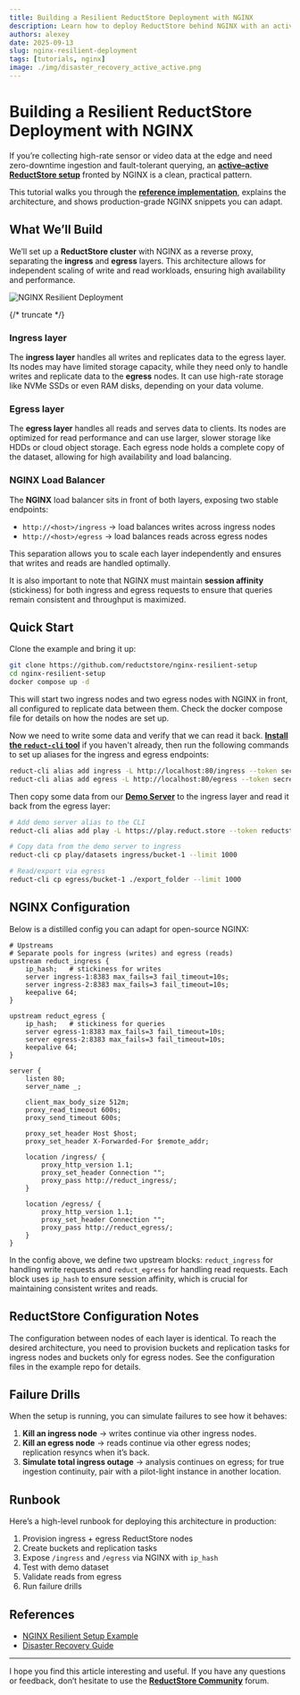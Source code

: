 ```yaml
---
title: Building a Resilient ReductStore Deployment with NGINX
description: Learn how to deploy ReductStore behind NGINX with an active–active model for zero-downtime ingestion and querying.
authors: alexey
date: 2025-09-13
slug: nginx-resilient-deployment
tags: [tutorials, nginx]
image: ./img/disaster_recovery_active_active.png
---
```


# Building a Resilient ReductStore Deployment with NGINX

If you’re collecting high-rate sensor or video data at the edge and need zero-downtime ingestion and fault-tolerant querying, an **[active–active ReductStore setup](/docs/guides/disaster-recovery#active-active-setup)** fronted by NGINX is a clean, practical pattern.

This tutorial walks you through the **[reference implementation](https://github.com/reductstore/nginx-resilient-setup)**, explains the architecture, and shows production-grade NGINX snippets you can adapt.

## What We’ll Build

We’ll set up a **ReductStore cluster** with NGINX as a reverse proxy, separating the **ingress** and **egress** layers.
This architecture allows for independent scaling of write and read workloads, ensuring high availability and performance.

![NGINX Resilient Deployment](./img/disaster_recovery_active_active.png)

{/* truncate */}

### Ingress layer

The **ingress layer** handles all writes and replicates data to the egress layer. Its nodes may have limited storage capacity, while they need only to handle writes and replicate data to the **egress** nodes.
It can use high-rate storage like NVMe SSDs or even RAM disks, depending on your data volume.

### Egress layer

The **egress layer** handles all reads and serves data to clients. Its nodes are optimized for read performance and can use larger, slower storage like HDDs or cloud object storage.
Each egress node holds a complete copy of the dataset, allowing for high availability and load balancing.

### NGINX Load Balancer

The **NGINX** load balancer sits in front of both layers, exposing two stable endpoints:

- `http://<host>/ingress` → load balances writes across ingress nodes
- `http://<host>/egress` → load balances reads across egress nodes

This separation allows you to scale each layer independently and ensures that writes and reads are handled optimally.

It is also important to note that NGINX must maintain **session affinity** (stickiness) for both ingress and egress requests to ensure that queries remain consistent and throughput is maximized.

## Quick Start

Clone the example and bring it up:

```bash
git clone https://github.com/reductstore/nginx-resilient-setup
cd nginx-resilient-setup
docker compose up -d
```

This will start two ingress nodes and two egress nodes with NGINX in front, all configured to replicate data between them.
Check the docker compose file for details on how the nodes are set up.

Now we need to write some data and verify that we can read it back.
[**Install the `reduct-cli` tool**](/download) if you haven't already, then run the following commands to set up aliases for the ingress and egress endpoints:

```bash
reduct-cli alias add ingress -L http://localhost:80/ingress --token secret
reduct-cli alias add egress -L http://localhost:80/egress --token secret
```

Then copy some data from our [**Demo Server**](https://play.reduct.store) to the ingress layer and read it back from the egress layer:

```bash
# Add demo server alias to the CLI
reduct-cli alias add play -L https://play.reduct.store --token reductstore

# Copy data from the demo server to ingress
reduct-cli cp play/datasets ingress/bucket-1 --limit 1000

# Read/export via egress
reduct-cli cp egress/bucket-1 ./export_folder --limit 1000
```

## NGINX Configuration

Below is a distilled config you can adapt for open-source NGINX:

```nginx
# Upstreams
# Separate pools for ingress (writes) and egress (reads)
upstream reduct_ingress {
    ip_hash;   # stickiness for writes
    server ingress-1:8383 max_fails=3 fail_timeout=10s;
    server ingress-2:8383 max_fails=3 fail_timeout=10s;
    keepalive 64;
}

upstream reduct_egress {
    ip_hash;   # stickiness for queries
    server egress-1:8383 max_fails=3 fail_timeout=10s;
    server egress-2:8383 max_fails=3 fail_timeout=10s;
    keepalive 64;
}

server {
    listen 80;
    server_name _;

    client_max_body_size 512m;
    proxy_read_timeout 600s;
    proxy_send_timeout 600s;

    proxy_set_header Host $host;
    proxy_set_header X-Forwarded-For $remote_addr;

    location /ingress/ {
        proxy_http_version 1.1;
        proxy_set_header Connection "";
        proxy_pass http://reduct_ingress/;
    }

    location /egress/ {
        proxy_http_version 1.1;
        proxy_set_header Connection "";
        proxy_pass http://reduct_egress/;
    }
}
```

In the config above, we define two upstream blocks: `reduct_ingress` for handling write requests and `reduct_egress` for handling read requests.
Each block uses `ip_hash` to ensure session affinity, which is crucial for maintaining consistent writes and reads.

## ReductStore Configuration Notes

The configuration between nodes of each layer is identical. To reach the desired architecture, you need to provision buckets and replication tasks for
ingress nodes and buckets only for egress nodes. See the configuration files in the example repo for details.

## Failure Drills

When the setup is running, you can simulate failures to see how it behaves:

1. **Kill an ingress node** → writes continue via other ingress nodes.
2. **Kill an egress node** → reads continue via other egress nodes; replication resyncs when it’s back.
3. **Simulate total ingress outage** → analysis continues on egress; for true ingestion continuity, pair with a pilot-light instance in another location.

## Runbook

Here’s a high-level runbook for deploying this architecture in production:

1. Provision ingress + egress ReductStore nodes
2. Create buckets and replication tasks
3. Expose `/ingress` and `/egress` via NGINX with `ip_hash`
4. Test with demo dataset
5. Validate reads from egress
6. Run failure drills

## References

- [NGINX Resilient Setup Example](https://github.com/reductstore/nginx-resilient-setup)
- [Disaster Recovery Guide](/docs/guides/disaster-recovery)

---

I hope you find this article interesting and useful. If you have any questions or feedback, don’t hesitate to use the [**ReductStore Community**](https://community.reduct.store/signup) forum.
